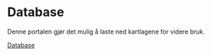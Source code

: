 # Database

Denne portalen gjør det mulig å laste ned kartlagene for videre bruk.

[Database](https://maps.nina.no/datasets/localEA) 